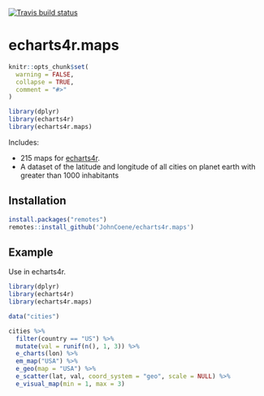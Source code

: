 [![Travis build status](https://travis-ci.org/JohnCoene/echarts4r.maps.svg?branch=master)](https://travis-ci.org/JohnCoene/echarts4r.maps)

# echarts4r.maps
  
```r
knitr::opts_chunk$set(
  warning = FALSE,
  collapse = TRUE,
  comment = "#>"
)

library(dplyr)
library(echarts4r)
library(echarts4r.maps)
```

Includes:

- 215 maps for [echarts4r](https://echarts4r.john-coene.com/).
- A dataset of the latitude and longitude of all cities on planet earth with greater than 1000 inhabitants

## Installation

```r
install.packages("remotes")
remotes::install_github('JohnCoene/echarts4r.maps')
```

## Example

Use in echarts4r.

```r
library(dplyr)
library(echarts4r)
library(echarts4r.maps)

data("cities")

cities %>% 
  filter(country == "US") %>% 
  mutate(val = runif(n(), 1, 3)) %>% 
  e_charts(lon) %>%
  em_map("USA") %>% 
  e_geo(map = "USA") %>% 
  e_scatter(lat, val, coord_system = "geo", scale = NULL) %>% 
  e_visual_map(min = 1, max = 3)
```

